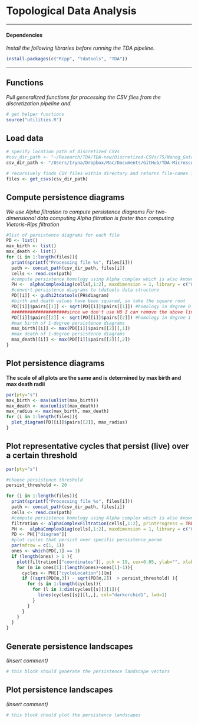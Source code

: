 # Topological Data Analysis

------------------------------------------------------------------------

#### Dependencies

*Install the following libraries before running the TDA pipeline.*

```r
install.packages(c("Rcpp", "tdatools", "TDA"))
```

------------------------------------------------------------------------

## Functions

*Pull generalized functions for processing the CSV files from the discretization pipeline and.*

```r
# get helper functions
source("utilities.R")
```

## Load data

```r
# specify location path of discretized CSVs
#csv_dir_path <- "~/Research/TDA/TDA-new/Discretized-CSVs/75/Nanog_Gata6/1"
csv_dir_path <- "/Users/Iryna/Dropbox/Mac/Documents/GitHub/TDA-Microscopy-Pipeline/tda-old/data/75/Nanog_Gata6/1/"

# recursively finds CSV files within directory and returns file-names in a list
files <- get_csvs(csv_dir_path)
```

## Compute persistence diagrams

*We use Alpha filtration to compute persistence diagrams*
*For two-dimensional data computing Alpha filtration is faster than computing Vietoris-Rips filtration*

```r
#list of persistence diagrams for each file
PD <- list()
max_birth <- list() 
max_death <- list() 
for (i in 1:length(files)){
  print(sprintf("Processing file %s", files[i]))
  path <- concat_path(csv_dir_path, files[i])
  cells <- read.csv(path)
  #compute persistence homology using Alpha complex which is also known as Delaunay complex
  PH <-  alphaComplexDiag(cells[,1:2], maxdimension = 1, library = c("GUDHI", "Dionysus"), location = TRUE)
  #convert persistence diagrams to tdatools data structure
  PD[[i]] <- gudhi2tdatools(PH$diagram)
  #birth and death values have been squared, so take the square root
  PD[[i]]$pairs[[1]] <- sqrt(PD[[i]]$pairs[[1]]) #homology in degree 0 
  #####################since we don't use H0 I can remove the above line################
  PD[[i]]$pairs[[2]] <- sqrt(PD[[i]]$pairs[[2]]) #homology in degree 1
  #max birth of 1-degree persistence diagrams 
  max_birth[[i]] <- max(PD[[i]]$pairs[[2]][,1])
  #max death of 1-degree persistence diagrams 
  max_death[[i]] <- max(PD[[i]]$pairs[[2]][,2])
}
```

## Plot persistence diagrams
**The scale of all plots are the same and is determined by max birth and max death radii**

```r
par(pty="s")
max_birth <- max(unlist(max_birth))
max_death <- max(unlist(max_death))
max_radius <- max(max_birth, max_death)
for (i in 1:length(files)){
  plot_diagram(PD[[i]]$pairs[[2]], max_radius)
}
```

## Plot representative cycles that persist (live) over a certain threshold

```r
par(pty="s")

#choose persistence threshold
persist_threshold <- 20 

for (i in 1:length(files)){
  print(sprintf("Processing file %s", files[i]))
  path <- concat_path(csv_dir_path, files[i])
  cells <- read.csv(path)
  #compute persistence homology using Alpha complex which is also known as Delaunay complex
  filtration <- alphaComplexFiltration(cells[,1:2], printProgress = TRUE)
  PH <-  alphaComplexDiag(cells[,1:2], maxdimension = 1, library = c("GUDHI", "Dionysus"), location = TRUE)
  PD <- PH[["diagram"]]
  #plot cycles that persist over specific persistence_param
  par(mfrow = c(1, 1))
  ones <- which(PD[,1] == 1)
  if (length(ones) > 1 ){
    plot(filtration[["coordinates"]], pch = 19, cex=0.05, ylab="", xlab="", axes = FALSE)
    for (m in ones[1]:(length(ones)+ones[1]-1)){
      cycles <- PH[["cycleLocation"]][m]
      if ((sqrt(PD[m,3]) - sqrt(PD[m,2])  > persist_threshold) ){
        for (s in 1:length(cycles)){
          for (l in 1:dim(cycles[[s]])[1]){
            lines(cycles[[s]][l,,], col="darkorchid1", lwd=1)
          }
        } 
      } 
    }
  }
}
```

## Generate persistence landscapes

*(Insert comment)*

```r
# this block should generate the persistence landscape vectors
```

## Plot persistence landscapes

*(Insert comment)*

```r
# this block should plot the persistence landscapes
```
